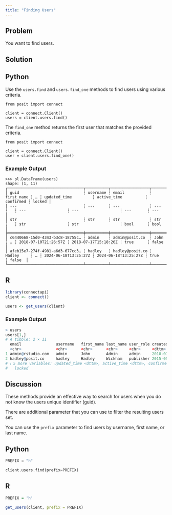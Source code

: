 ```yaml
---
title: "Finding Users"
---
```


## Problem

You want to find users.

## Solution

::: {.panel-tabset group="language"}

## Python

Use the `users.find` and `users.find_one` methods to find users using various criteria.

```.python
from posit import connect

client = connect.Client()
users = client.users.find()
```

The `find_one` method returns the first user that matches the provided criteria.

```.python
from posit import connect

client = connect.Client()
user = client.users.find_one()
```

### Example Output

```.python
>>> pl.DataFrame(users)
shape: (1, 11)
┌─────────────────────────────────┬──────────┬─────────────────┬────────────┬───┬──────────────────────┬──────────────────────┬───────────┬────────┐
│ guid                            ┆ username ┆ email           ┆ first_name ┆ … ┆ updated_time         ┆ active_time          ┆ confirmed ┆ locked │
│ ---                             ┆ ---      ┆ ---             ┆ ---        ┆   ┆ ---                  ┆ ---                  ┆ ---       ┆ ---    │
│ str                             ┆ str      ┆ str             ┆ str        ┆   ┆ str                  ┆ str                  ┆ bool      ┆ bool   │
╞═════════════════════════════════╪══════════╪═════════════════╪════════════╪═══╪══════════════════════╪══════════════════════╪═══════════╪════════╡
│ c6440668-15d0-4343-b3c8-18755c… ┆ admin    ┆ admin@posit.co  ┆ John       ┆ … ┆ 2018-07-10T21:26:57Z ┆ 2018-07-17T15:18:26Z ┆ true      ┆ false  │
│ afeb15e7-274f-4981-a6d3-677cc3… ┆ hadley   ┆ hadley@posit.co ┆ Hadley     ┆ … ┆ 2024-06-18T13:25:27Z ┆ 2024-06-18T13:25:27Z ┆ true      ┆ false  │
└─────────────────────────────────┴──────────┴─────────────────┴────────────┴───┴──────────────────────┴──────────────────────┴───────────┴────────┘
```


## R

```.r
library(connectapi)
client <- connect()

users <- get_users(client)
```

### Example Output

```.r
> users
users[1,]
# A tibble: 2 × 11
  email               username   first_name last_name user_role created_time
  <chr>               <chr>      <chr>      <chr>     <chr>     <dttm>
1 admin@rstudio.com   admin      John       Admin     admin     2018-07-10 04:52:04
2 hadley@posit.co     hadley     Hadley     Wickham   publisher 2015-05-20 19:44:37
# ℹ 5 more variables: updated_time <dttm>, active_time <dttm>, confirmed <lgl>,
#   locked
```

:::

## Discussion

These methods provide an effective way to search for users when you do not know the users unique identifier (guid).

There are additional parameter that you can use to filter the resulting users set.

You can use the `prefix` parameter to find users by username, first name, or last name.

::: {.panel-tabset group="language"}

## Python

```python
PREFIX = "h"

client.users.find(prefix=PREFIX)
```

## R

```r
PREFIX = 'h'

get_users(client, prefix = PREFIX)
```
:::
